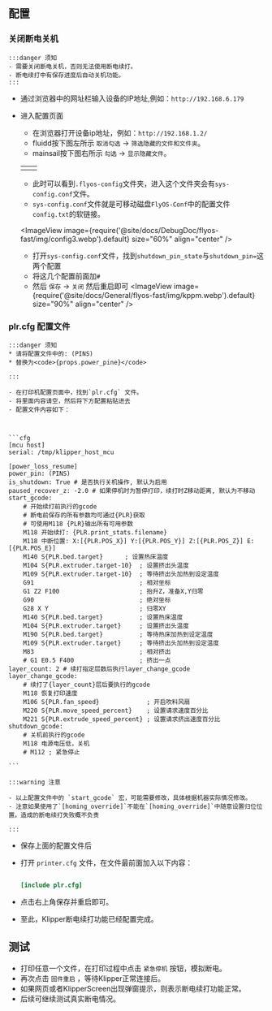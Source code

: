 

## 配置

### 关闭断电关机
    :::danger 须知
    - 需要关闭断电关机，否则无法使用断电续打。
    - 断电续打中有保存进度后自动关机功能。
    :::

- 通过浏览器中的网址栏输入设备的IP地址,例如：`http://192.168.6.179`
- 进入配置页面
    - 在浏览器打开设备ip地址，例如：`http://192.168.1.2/`
    - fluidd按下图左所示 `取消勾选` -> `筛选隐藏的文件和文件夹`。
    - mainsail按下图右所示 `勾选` -> `显示隐藏文件`。
    
    <table>
      <tr>
        <td>
          <ImageView image={require('@site/docs/DebugDoc/flyos-fast/img/config1.webp').default} size="100%" align="center" />
        </td>
        <td>
          <ImageView image={require('@site/docs/DebugDoc/flyos-fast/img/config2.webp').default} size="85%" align="center" />
        </td>
      </tr>
    </table>

    - 此时可以看到`.flyos-config`文件夹，进入这个文件夹会有`sys-config.conf`文件。
    - `sys-config.conf`文件就是可移动磁盘`FlyOS-Conf`中的配置文件`config.txt`的软链接。

    <ImageView image={require('@site/docs/DebugDoc/flyos-fast/img/config3.webp').default} size="60%" align="center" />

    - 打开`sys-config.conf`文件，找到`shutdown_pin_state`与`shutdown_pin=`这两个配置
    - 将这几个配置前面加`#` 
    - 然后 `保存` -> `关闭` 然后重启即可
    <ImageView image={require('@site/docs/General/flyos-fast/img/kppm.webp').default} size="90%" align="center" />

### plr.cfg 配置文件
    :::danger 须知
    * 请将配置文件中的: (PINS)  
    * 替换为<code>{props.power_pine}</code>

    :::

    - 在打印机配置页面中，找到`plr.cfg` 文件。
    - 将里面内容请空，然后将下方配置粘贴进去
    - 配置文件内容如下：



    ```cfg
    [mcu host]   
    serial: /tmp/klipper_host_mcu
    
    [power_loss_resume]
    power_pin: (PINS)
    is_shutdown: True # 是否执行关机操作, 默认为启用
    paused_recover_z: -2.0 # 如果停机时为暂停打印，续打时Z移动距离, 默认为不移动
    start_gcode:
        # 开始续打前执行的gcode
        # 断电前保存的所有参数均可通过{PLR}获取
        # 可使用M118 {PLR}输出所有可用参数
        M118 开始续打: {PLR.print_stats.filename}
        M118 中断位置: X:[{PLR.POS_X}] Y:[{PLR.POS_Y}] Z:[{PLR.POS_Z}] E:[{PLR.POS_E}]
        M140 S{PLR.bed.target}      ; 设置热床温度
        M104 S{PLR.extruder.target-10}  ; 设置挤出头温度
        M109 S{PLR.extruder.target-10}  ; 等待挤出头加热到设定温度
        G91                             ; 相对坐标
        G1 Z2 F100                      ; 抬升Z，准备X,Y归零
        G90                             ; 绝对坐标
        G28 X Y                         ; 归零XY
        M140 S{PLR.bed.target}          ; 设置热床温度
        M104 S{PLR.extruder.target}     ; 设置挤出头温度
        M190 S{PLR.bed.target}          ; 等待热床加热到设定温度
        M109 S{PLR.extruder.target}     ; 等待挤出头加热到设定温度
        M83                             ; 相对挤出
        # G1 E0.5 F400                  ; 挤出一点
    layer_count: 2 # 续打指定层数后执行layer_change_gcode
    layer_change_gcode:                
        # 续打了{layer_count}层后要执行的gcode
        M118 恢复打印速度
        M106 S{PLR.fan_speed}             ; 开启吹料风扇
        M220 S{PLR.move_speed_percent}    ; 设置请求速度百分比
        M221 S{PLR.extrude_speed_percent} ; 设置请求挤出速度百分比
    shutdown_gcode:
        # 关机前执行的gcode
        M118 电源电压低，关机
        # M112 ; 紧急停止

    ```

    :::warning 注意

    - 以上配置文件中的 `start_gcode` 宏，可能需要修改，具体根据机器实际情况修改。
    - 注意如果使用了`[homing_override]`不能在`[homing_override]`中随意设置归位位置。造成的断电续打失败概不负责

    :::

- 保存上面的配置文件后
- 打开 `printer.cfg` 文件，在文件最前面加入以下内容：

    ```cfg

    [include plr.cfg]

    ```

- 点击右上角保存并重启即可。
- 至此，Klipper断电续打功能已经配置完成。

## 测试

- 打印任意一个文件，在打印过程中点击 `紧急停机` 按钮，模拟断电。
- 再次点击 `固件重启` ，等待Klipper正常连接后。
- 如果网页或者KlipperScreen出现弹窗提示，则表示断电续打功能正常。
- 后续可继续测试真实断电情况。
